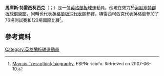 '''馬庫斯·特雷西柯西克'''（{{lang-en|Marcus Trescothick}}；{{bd|1975年|12月25日}}）是一位[[英格蘭|英格蘭]][[板球|板球]]運動員。他現在效力於[[索默塞特郡板球俱樂部|索默塞特郡板球俱樂部]]，同時也代表[[英格蘭板球代表隊|英格蘭板球代表隊]]參賽。特雷西柯西克代表英格蘭參加了76場測試賽和123場國際比賽<ref name="cricinfo">[http://content-uk.cricinfo.com/england/content/player/21585.html#Profile Marcus Trescothick biography], ESPNcricinfo. Retrieved on 2007-06-10.</ref>。

==參考資料==
{{Reflist}}

{{Authority control}}
{{DEFAULTSORT:Trescothick, Marcus}}
[[Category:英格蘭板球運動員|Category:英格蘭板球運動員]]

{{Sport-bio-stub}}
